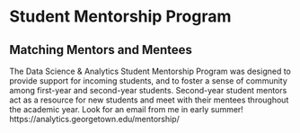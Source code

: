 # Student Mentorship Program

## Matching Mentors and Mentees

The Data Science & Analytics Student Mentorship Program was designed to provide support for incoming students, and to foster a sense of community among first-year and second-year students. Second-year student mentors act as a resource for new students and meet with their mentees throughout the academic year. Look for an email from me in early summer!
https://analytics.georgetown.edu/mentorship/